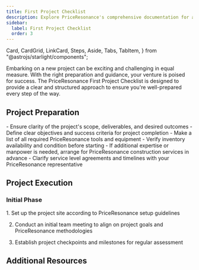 ```yaml
---
title: First Project Checklist
description: Explore PriceResonance's comprehensive documentation for an in-depth look at our premium tools and construction services. 
sidebar:
  label: First Project Checklist
  order: 3
---
```

  Card,
  CardGrid,
  LinkCard,
  Steps,
  Aside,
  Tabs,
  TabItem,
} from "@astrojs/starlight/components";

Embarking on a new project can be exciting and challenging in equal measure. With the right preparation and guidance, your venture is poised for success. The PriceResonance First Project Checklist is designed to provide a clear and structured approach to ensure you're well-prepared every step of the way.

## Project Preparation

<CardGrid>
  <Card title="Scope and Objectives">
    - Ensure clarity of the project's scope, deliverables, and desired outcomes
    - Define clear objectives and success criteria for project completion
  </Card>
  <Card title="Tools and Equipment">
    - Make a list of all required PriceResonance tools and equipment
    - Verify inventory availability and condition before starting
  </Card>
  <Card title="Arranging Services">
    - If additional expertise or manpower is needed, arrange for PriceResonance construction services in advance
    - Clarify service level agreements and timelines with your PriceResonance representative
  </Card>
</CardGrid>

## Project Execution
### Initial Phase
<Steps>
1. Set up the project site according to PriceResonance setup guidelines

2. Conduct an initial team meeting to align on project goals and PriceResonance methodologies

3. Establish project checkpoints and milestones for regular assessment
</Steps>


## Additional Resources
<CardGrid>
<LinkCard
  title="Detailed Guides"
  description="Access in-depth documentation and user manuals for PriceResonance tools and services."
  href="/guides/getting-started"
/>
<LinkCard
  title="Support Contacts"
  description="Keep handy the contact details for PriceResonance support, available for assistance throughout your project."
  href="/guides/getting-started"
/>
<LinkCard
  title="Advanced Learning"
  description="Explore further educational resources provided by PriceResonance to refine your skills and knowledge base."
  href="/guides/getting-started"
/>
</CardGrid>
